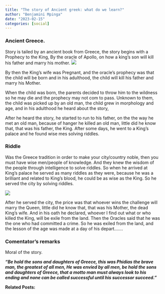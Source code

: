 ```yaml
---
title: "The story of Ancient greek: what do we learn?"
author: "Benjamini Mpinga"
date: "2023-02-15"
categories: [social]
---
```

### Ancient Greece.

Story is tailed by an ancient book from Greece, the story begins with a Prophecy to the King, By the oracle of Apollo, on how a king's son will kill his father and marry his mother.
![](artface3.jpg)

By then the King's wife was Pregnant, and the oracle's prophecy was that the child will be born and in his adulthood, the child will kill his father and marry his Mother.

When the child was born, the parents decided to throw him to the wildness so he may die and the prophecy may not com to pass. Unknown to them, the child was picked up by an old man, the child grew in morphology and age, and in his adulthood he heard about the story,

After he heard the story, he started to run to his father, on the the way he met an old man, because of hanger he killed an old man, little did he know that, that was his father, the King. After some days, he went to a King's palace and he found wise mes solving riddles. 

### Riddle

Was the Greece tradition in order to make your city/country noble, then you must have wise men/people of knowledge. And they knew the wisdom of the people through intelligence to solve riddles. So when he arrived at King's palace he served as many riddles as they were, because he was a brilliant and related to King's blood, he could be as wise as the King. So he served the city by solving riddles.

![](artface2.jpg)

After he served the city, the price was that whoever wins the challenge will marry the Queen, little did he know that, that was his Mother, the dead King's wife. And in his oath he declared, whoever I find out what or who killed the King, will be exile from the land. Then the Oracles said that he was the one who had committed a crime. So he was exiled from the land, and the lesson of the age was made at a day of his depart.......

### Comentator's remarks

Moral of the story.

***"Be hold the sons and daughters of Greece, this was Phidias the brave man, the greatest of all men, He was envied by all men, be hold the sons and daughters of Greece, that a motto man must always look to his ending and none can be called successful until his successor succeed."***


**Related Posts:**
